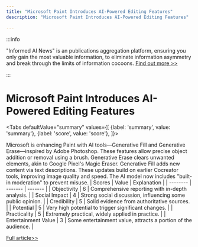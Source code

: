 ```yaml
---
title: "Microsoft Paint Introduces AI-Powered Editing Features"
description: "Microsoft Paint Introduces AI-Powered Editing Features"

---
```



:::info

"Informed AI News" is an publications aggregation platform, ensuring you only gain the most valuable information, to eliminate information asymmetry and break through the limits of information cocoons.  [Find out more >>](/)

:::

# Microsoft Paint Introduces AI-Powered Editing Features


<Tabs
	defaultValue="summary"
	values={[
	{label: 'summary', value: 'summary'},
	{label: 'score', value: 'score'},
]}>
<TabItem value="summary">


Microsoft is enhancing Paint with AI tools—Generative Fill and Generative Erase—inspired by Adobe Photoshop. These features allow precise object addition or removal using a brush. Generative Erase clears unwanted elements, akin to Google Pixel's Magic Eraser. Generative Fill adds new content via text descriptions. These updates build on earlier Cocreator tools, improving image quality and speed. The AI model now includes "built-in moderation" to prevent misuse.
</TabItem>
<TabItem value="score">
	| Scores     | Value   | Explanation |
	| -------- | ------- | ------- |
	| Objectivity  | 6    | Comprehensive reporting with in-depth analysis.    |
	| Social Impact | 4     | Strong social discussion, influencing some public opinion.    |
	| Credibility    | 5    | Solid evidence from authoritative sources.    |
	| Potential    | 5    | Very high potential to trigger significant changes.    |
	| Practicality    | 5    | Extremely practical, widely applied in practice.    |
	| Entertainment Value    | 3    | Some entertainment value, attracts a portion of the audience.    |
</TabItem>
</Tabs>

[Full article>>](https://tech.slashdot.org/story/24/10/01/2033252/microsoft-paint-is-getting-photoshop-like-generative-ai-fill-and-erase-features?utm_source=rss1.0mainlinkanon&utm_medium=feed)
